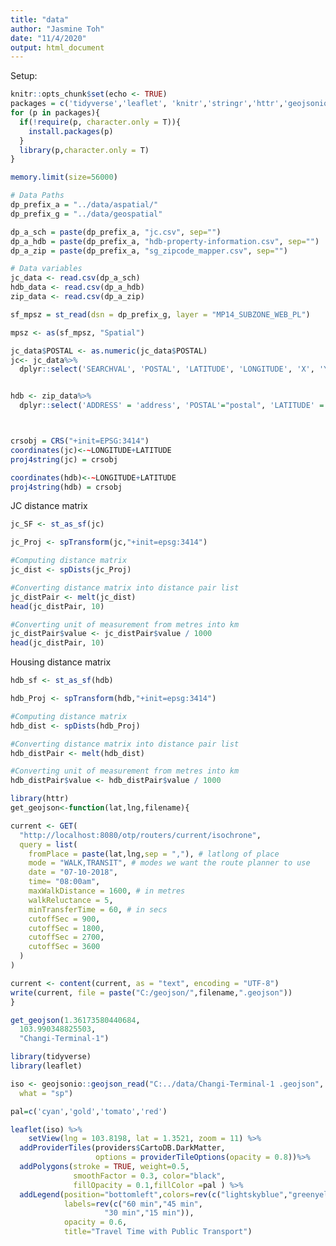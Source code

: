---
title: "data"
author: "Jasmine Toh"
date: "11/4/2020"
output: html_document
---


Setup:
```{r setup, include<-FALSE}
knitr::opts_chunk$set(echo <- TRUE)
packages = c('tidyverse','leaflet', 'knitr','stringr','httr','geojsonio', 'sp', 'dplyr', 'SpatialAcc', 'rgeos', 'spdplyr', 'KernSmooth', 'raster',"reshape2") 
for (p in packages){
  if(!require(p, character.only = T)){ 
    install.packages(p)
  }
  library(p,character.only = T) 
}

memory.limit(size=56000)

# Data Paths
dp_prefix_a = "../data/aspatial/" 
dp_prefix_g = "../data/geospatial" 

dp_a_sch = paste(dp_prefix_a, "jc.csv", sep="")
dp_a_hdb = paste(dp_prefix_a, "hdb-property-information.csv", sep="")
dp_a_zip = paste(dp_prefix_a, "sg_zipcode_mapper.csv", sep="")

# Data variables
jc_data <- read.csv(dp_a_sch)
hdb_data <- read.csv(dp_a_hdb)
zip_data <- read.csv(dp_a_zip)

sf_mpsz = st_read(dsn = dp_prefix_g, layer = "MP14_SUBZONE_WEB_PL")

mpsz <- as(sf_mpsz, "Spatial")

jc_data$POSTAL <- as.numeric(jc_data$POSTAL)
jc<- jc_data%>% 
  dplyr::select('SEARCHVAL', 'POSTAL', 'LATITUDE', 'LONGITUDE', 'X', 'Y', 'ROAD_NAME')


hdb <- zip_data%>%
  dplyr::select('ADDRESS' = 'address', 'POSTAL'="postal", 'LATITUDE' = 'latitude', 'LONGITUDE' = 'longtitude', 'ROAD_NAME' = 'road_name')



crsobj = CRS("+init=EPSG:3414")
coordinates(jc)<-~LONGITUDE+LATITUDE
proj4string(jc) = crsobj

coordinates(hdb)<-~LONGITUDE+LATITUDE
proj4string(hdb) = crsobj
```


JC distance matrix
```{r}
jc_SF <- st_as_sf(jc) 

jc_Proj <- spTransform(jc,"+init=epsg:3414")

#Computing distance matrix
jc_dist <- spDists(jc_Proj)

#Converting distance matrix into distance pair list
jc_distPair <- melt(jc_dist)
head(jc_distPair, 10)

#Converting unit of measurement from metres into km
jc_distPair$value <- jc_distPair$value / 1000
head(jc_distPair, 10)
```


Housing distance matrix
```{r}
hdb_sf <- st_as_sf(hdb) 

hdb_Proj <- spTransform(hdb,"+init=epsg:3414")

#Computing distance matrix
hdb_dist <- spDists(hdb_Proj)

#Converting distance matrix into distance pair list
hdb_distPair <- melt(hdb_dist)

#Converting unit of measurement from metres into km
hdb_distPair$value <- hdb_distPair$value / 1000
```


```{r}
library(httr)
get_geojson<-function(lat,lng,filename){

current <- GET(
  "http://localhost:8080/otp/routers/current/isochrone",
  query = list(
    fromPlace = paste(lat,lng,sep = ","), # latlong of place
    mode = "WALK,TRANSIT", # modes we want the route planner to use
    date = "07-10-2018",
    time= "08:00am",
    maxWalkDistance = 1600, # in metres
    walkReluctance = 5,
    minTransferTime = 60, # in secs
    cutoffSec = 900,
    cutoffSec = 1800,
    cutoffSec = 2700,
    cutoffSec = 3600
  )
)

current <- content(current, as = "text", encoding = "UTF-8")
write(current, file = paste("C:/geojson/",filename,".geojson"))
}

get_geojson(1.36173580440684,
  103.990348825503,
  "Changi-Terminal-1")
```


```{r}
library(tidyverse)
library(leaflet)

iso <- geojsonio::geojson_read("C:../data/Changi-Terminal-1 .geojson",
  what = "sp")

pal=c('cyan','gold','tomato','red')

leaflet(iso) %>%
    setView(lng = 103.8198, lat = 1.3521, zoom = 11) %>%
  addProviderTiles(providers$CartoDB.DarkMatter,
                   options = providerTileOptions(opacity = 0.8))%>%  
  addPolygons(stroke = TRUE, weight=0.5,
              smoothFactor = 0.3, color="black",
              fillOpacity = 0.1,fillColor =pal ) %>%
  addLegend(position="bottomleft",colors=rev(c("lightskyblue","greenyellow","gold","tomato")),
            labels=rev(c("60 min","45 min",
                     "30 min","15 min")),
            opacity = 0.6,
            title="Travel Time with Public Transport")
```

